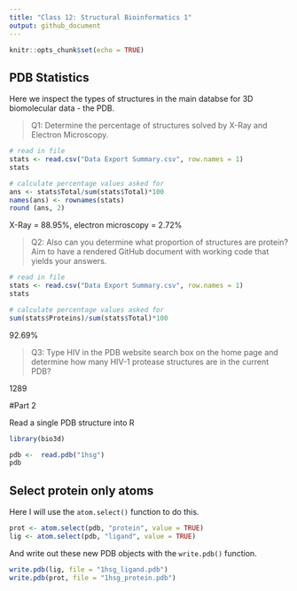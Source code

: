 ```yaml
---
title: "Class 12: Structural Bioinformatics 1"
output: github_document
---
```


```r
knitr::opts_chunk$set(echo = TRUE)
```

## PDB Statistics

Here we inspect the types of structures in the main databse for 3D biomolecular data - the PDB.

> Q1: Determine the percentage of structures solved by X-Ray and Electron Microscopy. 

```r
# read in file
stats <- read.csv("Data Export Summary.csv", row.names = 1)
stats

# calculate percentage values asked for
ans <- stats$Total/sum(stats$Total)*100
names(ans) <- rownames(stats)
round (ans, 2)

```
X-Ray = 88.95%, electron microscopy = 2.72%

> Q2: Also can you determine what proportion of structures are protein? Aim to have a rendered GitHub
document with working code that yields your answers.

```r
# read in file
stats <- read.csv("Data Export Summary.csv", row.names = 1)
stats

# calculate percentage values asked for
sum(stats$Proteins)/sum(stats$Total)*100

```
92.69%

> Q3: Type HIV in the PDB website search box on the home page and determine how many
HIV-1 protease structures are in the current PDB?

1289

#Part 2

Read a single PDB structure into R

```r
library(bio3d)

pdb <-  read.pdb("1hsg")
pdb

```

## Select protein only atoms

Here I will use the `atom.select()` function to do this.

```r
prot <- atom.select(pdb, "protein", value = TRUE)
lig <- atom.select(pdb, "ligand", value = TRUE)

```

And write out these new PDB objects with the `write.pdb()` function.
```r
write.pdb(lig, file = "1hsg_ligand.pdb")
write.pdb(prot, file = "1hsg_protein.pdb")
```







